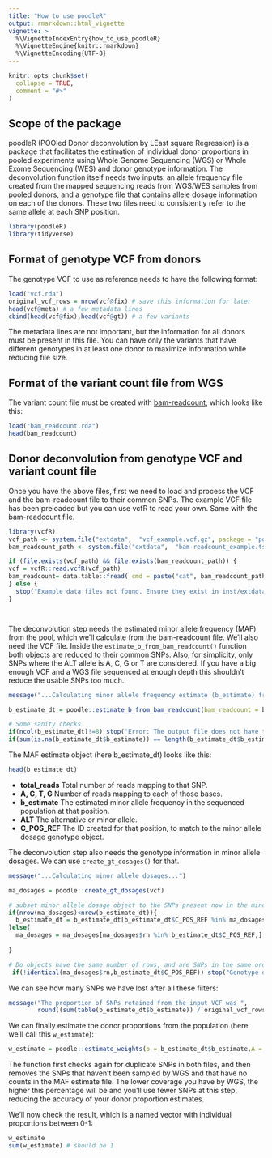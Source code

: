 ```yaml
---
title: "How to use poodleR"
output: rmarkdown::html_vignette
vignette: >
  %\VignetteIndexEntry{how_to_use_poodleR}
  %\VignetteEngine{knitr::rmarkdown}
  %\VignetteEncoding{UTF-8}
---
```


```r
knitr::opts_chunk$set(
  collapse = TRUE,
  comment = "#>"
)
```
## Scope of the package
poodleR (POOled Donor deconvolution by LEast square Regression) is a package that facilitates the estimation of individual donor proportions in pooled experiments using Whole Genome Sequencing (WGS) or Whole Exome Sequencing (WES) and donor genotype information. The deconvolution function itself needs two inputs: an allele frequency file created from the mapped sequencing reads from WGS/WES samples from pooled donors, and a genotype file that contains allele dosage information on each of the donors. These two files need to consistently refer to the same allele at each SNP position.  

```r
library(poodleR)
library(tidyverse)
```
## Format of genotype VCF from donors
The genotype VCF to use as reference needs to have the following format:

```r
load("vcf.rda")
original_vcf_rows = nrow(vcf@fix) # save this information for later
head(vcf@meta) # a few metadata lines
cbind(head(vcf@fix),head(vcf@gt)) # a few variants

```

The metadata lines are not important, but the information for all donors must be present in this file. You can have only the variants that have different genotypes in at least one donor to maximize information while reducing file size.

## Format of the variant count file from WGS
The variant count file must be created with [bam-readcount](https://github.com/genome/bam-readcount), which looks like this:
```r
load("bam_readcount.rda")
head(bam_readcount)
```

## Donor deconvolution from genotype VCF and variant count file
Once you have the above files, first we need to load and process the VCF and the bam-readcount file to their common SNPs. The example VCF file has been preloaded but you can use vcfR to read your own. Same with the bam-readcount file.
```r
library(vcfR)
vcf_path <- system.file("extdata",  "vcf_example.vcf.gz", package = "poodleR")
bam_readcount_path <- system.file("extdata",  "bam-readcount_example.tsv.gz", package = "poodleR")

if (file.exists(vcf_path) && file.exists(bam_readcount_path)) {
vcf = vcfR::read.vcfR(vcf_path)
bam_readcount= data.table::fread( cmd = paste("cat", bam_readcount_path,"| awk -F '\t' '{print $1 , $2 , $3 , $4, $5, $6, $7, $8, $9, $10}'"))
} else {
  stop("Example data files not found. Ensure they exist in inst/extdata.")
}




```
The deconvolution step needs the estimated minor allele frequency (MAF) from the pool, which we'll calculate from the bam-readcount file. We'll also need the VCF file. Inside the `estimate_b_from_bam_readcount()` function both objects are reduced to their common SNPs. Also, for simplicity, only SNPs where the ALT allele is A, C, G or T are considered. If you have a big enough VCF and a WGS file sequenced at enough depth this shouldn't reduce the usable SNPs too much. 
```r

message("...Calculating minor allele frequency estimate (b_estimate) from the pooled sample...")

b_estimate_dt = poodle::estimate_b_from_bam_readcount(bam_readcount = bam_readcount, vcf = vcf)

# Some sanity checks
if(ncol(b_estimate_dt)!=8) stop("Error: The output file does not have the expected number of columns.\n")
if(sum(is.na(b_estimate_dt$b_estimate)) == length(b_estimate_dt$b_estimate)) stop("Error: All the minor allele frequency estimates are NA.\n")

```

The MAF estimate object (here b_estimate_dt) looks like this:
```r

head(b_estimate_dt)
```
\n 

* **total_reads** Total number of reads mapping to that SNP.
* **A, C, T, G** Number of reads mapping to each of those bases.
* **b_estimate** The estimated minor allele frequency in the sequenced population at that position.
* **ALT** The alternative or minor allele.
* **C_POS_REF** The ID created for that position, to match to the minor allele dosage genotype object.

\n 

The deconvolution step also needs the genotype information in minor allele dosages. We can use `create_gt_dosages()` for that.
```r
message("...Calculating minor allele dosages...")

ma_dosages = poodle::create_gt_dosages(vcf)

# subset minor allele dosage object to the SNPs present now in the minor allele frequency estimate data table
if(nrow(ma_dosages)<nrow(b_estimate_dt)){
  b_estimate_dt = b_estimate_dt[b_estimate_dt$C_POS_REF %in% ma_dosages$rn,]
}else{
  ma_dosages = ma_dosages[ma_dosages$rn %in% b_estimate_dt$C_POS_REF,]
  
}

# Do objects have the same number of rows, and are SNPs in the same order?
 if(!identical(ma_dosages$rn,b_estimate_dt$C_POS_REF)) stop("Genotype dosage file and MAF estimate file are not identical after filtering.\n")


```

We can see how many SNPs we have lost after all these filters:

```r

message("The proportion of SNPs retained from the input VCF was ", 
        round((sum(table(b_estimate_dt$b_estimate)) / original_vcf_rows)*100,digits = 2), " % \n")


```

We can finally estimate the donor proportions from the population (here we'll call this `w_estimate`):

```r

w_estimate = poodle::estimate_weights(b = b_estimate_dt$b_estimate,A = ma_dosages)


```
The function first checks again for duplicate SNPs in both files, and then removes the SNPs that haven't been sampled by WGS and that have no counts in the MAF estimate file. The lower coverage you have by WGS, the higher this percentage will be and you'll use fewer SNPs at this step, reducing the accuracy of your donor proportion estimates.

\n

We'll now check the result, which is a named vector with individual proportions between 0-1:
```r

w_estimate
sum(w_estimate) # should be 1

```


